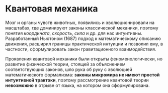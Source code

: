 # Квантовая механика

Мозг и органы чувств животных, появились и эволюционировали на масштабах, где доминируют законы классической механики, поэтому понятия _координата_, _скорость_, _сила_ и др.  для нас интуитивны. Разработанный Ньютоном (1687) подход к математическому описанию движения, расширил границы практической интуиции и позволил ему, в частности, сформулировать закон гравитационного взаимодействия.

Проявления квантовой механики были открыты феноменологически, но развитие физической теории, стоящей за объяснением соответствующих законов, шло рука об руку с эволюцией математического формализма: **законы микромира не имеют простой интуитивной трактоки**, поэтому рассмотрение квантовой теории **невозможно** в отрыве от языка, на котором она сформулирована.
